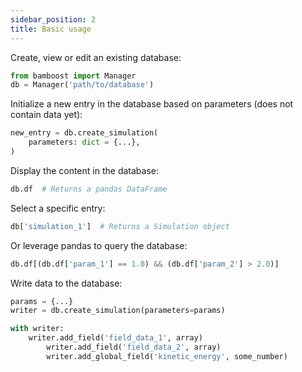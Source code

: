 ```yaml
---
sidebar_position: 2
title: Basic usage
---
```


Create, view or edit an existing database:
```python
from bamboost import Manager
db = Manager('path/to/database')
```

Initialize a new entry in the database based on parameters (does not contain data yet):
```python
new_entry = db.create_simulation(
    parameters: dict = {...},
)
```

Display the content in the database:
```python
db.df  # Returns a pandas DataFrame
```

Select a specific entry:
```python
db['simulation_1']  # Returns a Simulation object
```

Or leverage pandas to query the database:
```python
db.df[(db.df['param_1'] == 1.0) && (db.df['param_2'] > 2.0)]
```

Write data to the database:
```python
params = {...}
writer = db.create_simulation(parameters=params)

with writer:
	writer.add_field('field_data_1', array)
        writer.add_field('field_data_2', array)
        writer.add_global_field('kinetic_energy', some_number)

```
